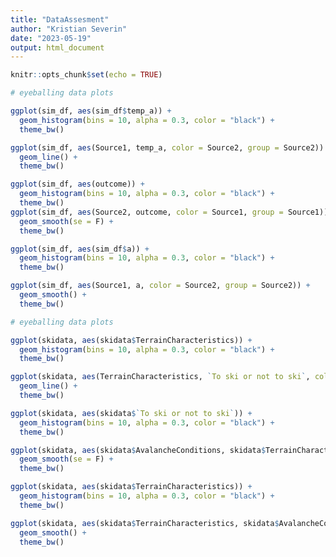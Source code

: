 ```yaml
---
title: "DataAssesment"
author: "Kristian Severin"
date: "2023-05-19"
output: html_document
---
```


```r
knitr::opts_chunk$set(echo = TRUE)
```



```r
# eyeballing data plots

ggplot(sim_df, aes(sim_df$temp_a)) +
  geom_histogram(bins = 10, alpha = 0.3, color = "black") +
  theme_bw()

ggplot(sim_df, aes(Source1, temp_a, color = Source2, group = Source2)) +
  geom_line() +
  theme_bw()

ggplot(sim_df, aes(outcome)) +
  geom_histogram(bins = 10, alpha = 0.3, color = "black") +
  theme_bw()
ggplot(sim_df, aes(Source2, outcome, color = Source1, group = Source1)) +
  geom_smooth(se = F) +
  theme_bw()

ggplot(sim_df, aes(sim_df$a)) +
  geom_histogram(bins = 10, alpha = 0.3, color = "black") +
  theme_bw()

ggplot(sim_df, aes(Source1, a, color = Source2, group = Source2)) +
  geom_smooth() +
  theme_bw()

```

```r
# eyeballing data plots

ggplot(skidata, aes(skidata$TerrainCharacteristics)) +
  geom_histogram(bins = 10, alpha = 0.3, color = "black") +
  theme_bw()

ggplot(skidata, aes(TerrainCharacteristics, `To ski or not to ski`, color = AvalancheConditions, group = AvalancheConditions)) +
  geom_line() +
  theme_bw()

ggplot(skidata, aes(skidata$`To ski or not to ski`)) +
  geom_histogram(bins = 10, alpha = 0.3, color = "black") +
  theme_bw()

ggplot(skidata, aes(skidata$AvalancheConditions, skidata$TerrainCharacteristics, color = skidata$`To ski or not to ski`, group = skidata$`To ski or not to ski`)) +
  geom_smooth(se = F) +
  theme_bw()

ggplot(skidata, aes(skidata$TerrainCharacteristics)) +
  geom_histogram(bins = 10, alpha = 0.3, color = "black") +
  theme_bw()

ggplot(skidata, aes(skidata$TerrainCharacteristics, skidata$AvalancheConditions, color = skidata$AvalancheConditions, group = skidata$AvalancheConditions)) +
  geom_smooth() +
  theme_bw()
```
